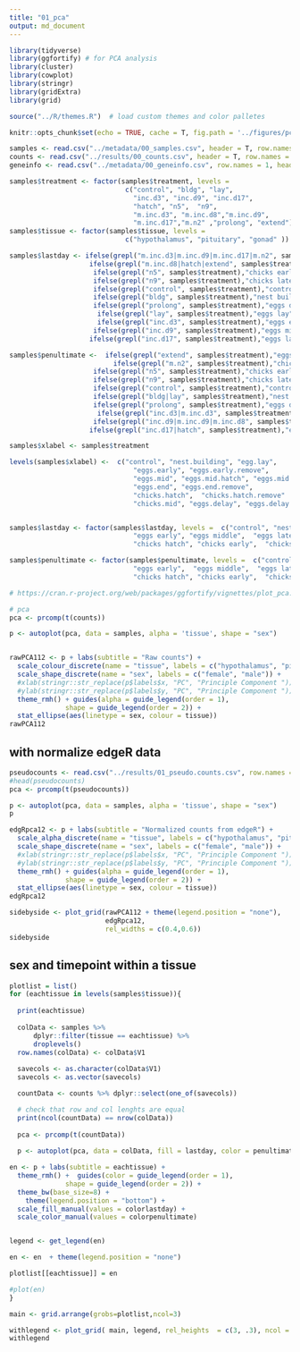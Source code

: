 ```yaml
---
title: "01_pca"
output: md_document
---
```


```r
library(tidyverse)
library(ggfortify) # for PCA analysis
library(cluster)
library(cowplot)
library(stringr)
library(gridExtra)
library(grid)

source("../R/themes.R")  # load custom themes and color palletes

knitr::opts_chunk$set(echo = TRUE, cache = T, fig.path = '../figures/pca/')
```

```r
samples <- read.csv("../metadata/00_samples.csv", header = T, row.names = 1)
counts <- read.csv("../results/00_counts.csv", header = T, row.names = 1)
geneinfo <- read.csv("../metadata/00_geneinfo.csv", row.names = 1, header = T)

samples$treatment <- factor(samples$treatment, levels = 
                             c("control", "bldg", "lay",
                               "inc.d3", "inc.d9", "inc.d17", 
                               "hatch", "n5",  "n9",
                               "m.inc.d3", "m.inc.d8","m.inc.d9",
                               "m.inc.d17","m.n2" ,"prolong", "extend"))
samples$tissue <- factor(samples$tissue, levels = 
                             c("hypothalamus", "pituitary", "gonad" ))

samples$lastday <- ifelse(grepl("m.inc.d3|m.inc.d9|m.inc.d17|m.n2", samples$treatment), "empty nest", 
                    ifelse(grepl("m.inc.d8|hatch|extend", samples$treatment),"chicks hatch",      
                     ifelse(grepl("n5", samples$treatment),"chicks early",
                     ifelse(grepl("n9", samples$treatment),"chicks later",
                     ifelse(grepl("control", samples$treatment),"control",
                     ifelse(grepl("bldg", samples$treatment),"nest building",
                     ifelse(grepl("prolong", samples$treatment),"eggs delay",
                      ifelse(grepl("lay", samples$treatment),"eggs lay",
                      ifelse(grepl("inc.d3", samples$treatment),"eggs early",
                     ifelse(grepl("inc.d9", samples$treatment),"eggs middle",
                    ifelse(grepl("inc.d17", samples$treatment),"eggs later", NA)))))))))))

samples$penultimate <-  ifelse(grepl("extend", samples$treatment),"eggs delay",  
                          ifelse(grepl("m.n2", samples$treatment),"chicks hatch",
                     ifelse(grepl("n5", samples$treatment),"chicks early",
                     ifelse(grepl("n9", samples$treatment),"chicks later",
                     ifelse(grepl("control", samples$treatment),"control",
                     ifelse(grepl("bldg|lay", samples$treatment),"nest building",
                     ifelse(grepl("prolong", samples$treatment),"eggs delay",
                      ifelse(grepl("inc.d3|m.inc.d3", samples$treatment),"eggs early",
                     ifelse(grepl("inc.d9|m.inc.d9|m.inc.d8", samples$treatment),"eggs middle",
                    ifelse(grepl("inc.d17|hatch", samples$treatment),"eggs later", NA))))))))))

samples$xlabel <- samples$treatment

levels(samples$xlabel) <-  c("control", "nest.building", "egg.lay",
                               "eggs.early", "eggs.early.remove", 
                               "eggs.mid", "eggs.mid.hatch", "eggs.mid.remove",
                               "eggs.end", "eggs.end.remove",
                               "chicks.hatch",  "chicks.hatch.remove"  ,
                               "chicks.mid", "eggs.delay", "eggs.delay.hatch", "chicks.end")


samples$lastday <- factor(samples$lastday, levels =  c("control", "nest building", "eggs lay",
                               "eggs early", "eggs middle",  "eggs later","eggs delay",
                               "chicks hatch", "chicks early",  "chicks later", "empty nest"))

samples$penultimate <- factor(samples$penultimate, levels =  c("control", "nest building",
                               "eggs early",  "eggs middle",  "eggs later",  "eggs delay",
                               "chicks hatch", "chicks early",  "chicks later"))


```

```r
# https://cran.r-project.org/web/packages/ggfortify/vignettes/plot_pca.html

# pca
pca <- prcomp(t(counts))

p <- autoplot(pca, data = samples, alpha = 'tissue', shape = "sex")


rawPCA112 <- p + labs(subtitle = "Raw counts") +
  scale_colour_discrete(name = "tissue", labels = c("hypothalamus", "pituitary", "gonad")) +
  scale_shape_discrete(name = "sex", labels = c("female", "male")) +
  #xlab(stringr::str_replace(p$labels$x, "PC", "Principle Component ")) +
  #ylab(stringr::str_replace(p$labels$y, "PC", "Principle Component ")) +
  theme_rmh() + guides(alpha = guide_legend(order = 1), 
              shape = guide_legend(order = 2)) +
  stat_ellipse(aes(linetype = sex, colour = tissue)) 
rawPCA112

```

## with normalize edgeR data

```r

pseudocounts <- read.csv("../results/01_pseudo.counts.csv", row.names = 1)
#head(pseudocounts)
pca <- prcomp(t(pseudocounts))

p <- autoplot(pca, data = samples, alpha = 'tissue', shape = "sex")
p

edgRpca12 <- p + labs(subtitle = "Normalized counts from edgeR") +
  scale_alpha_discrete(name = "tissue", labels = c("hypothalamus", "pituitary", "gonad")) +
  scale_shape_discrete(name = "sex", labels = c("female", "male")) +
  #xlab(stringr::str_replace(p$labels$x, "PC", "Principle Component ")) +
  #ylab(stringr::str_replace(p$labels$y, "PC", "Principle Component ")) +
  theme_rmh() + guides(alpha = guide_legend(order = 1), 
              shape = guide_legend(order = 2)) +
  stat_ellipse(aes(linetype = sex, colour = tissue))
edgRpca12
```

```r

sidebyside <- plot_grid(rawPCA112 + theme(legend.position = "none"),
                        edgRpca12,
                        rel_widths = c(0.4,0.6))
sidebyside

```




## sex and timepoint within a tissue

```r
plotlist = list()
for (eachtissue in levels(samples$tissue)){
  
  print(eachtissue)
  
  colData <- samples %>%
      dplyr::filter(tissue == eachtissue) %>%
      droplevels()
  row.names(colData) <- colData$V1
  
  savecols <- as.character(colData$V1) 
  savecols <- as.vector(savecols) 

  countData <- counts %>% dplyr::select(one_of(savecols)) 

  # check that row and col lenghts are equal
  print(ncol(countData) == nrow(colData))
  
  pca <- prcomp(t(countData))
  
  p <- autoplot(pca, data = colData, fill = lastday, color = penultimate, shape = "tissue")

en <- p + labs(subtitle = eachtissue) +
  theme_rmh() +  guides(color = guide_legend(order = 1), 
              shape = guide_legend(order = 2)) +
  theme_bw(base_size=8) +
    theme(legend.position = "bottom") + 
  scale_fill_manual(values = colorlastday) +
  scale_color_manual(values = colorpenultimate)


legend <- get_legend(en)

en <- en  + theme(legend.position = "none")

plotlist[[eachtissue]] = en

#plot(en) 
}

main <- grid.arrange(grobs=plotlist,ncol=3)

withlegend <- plot_grid( main, legend, rel_heights  = c(3, .3), ncol = 1)
withlegend

```
